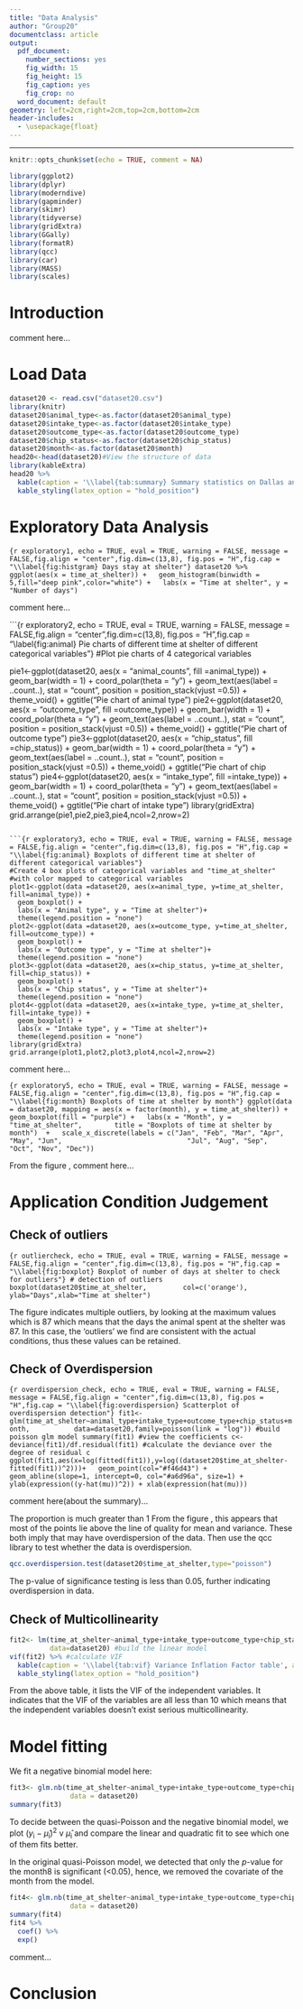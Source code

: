 ---
title: "Data Analysis"
author: "Group20"
documentclass: article
output:
  pdf_document: 
    number_sections: yes
    fig_width: 15
    fig_height: 15
    fig_caption: yes
    fig_crop: no
  word_document: default
geometry: left=2cm,right=2cm,top=2cm,bottom=2cm
header-includes:
  - \usepackage{float}
---

------------------------------------------------------------------------

```{r setup, include=FALSE}
knitr::opts_chunk$set(echo = TRUE, comment = NA)
```

```{r libraries, echo = FALSE, eval = TRUE, warning = FALSE, message = FALSE}
library(ggplot2)
library(dplyr) 
library(moderndive) 
library(gapminder) 
library(skimr) 
library(tidyverse)
library(gridExtra)
library(GGally)
library(formatR)
library(qcc)
library(car)
library(MASS)
library(scales)
```
# Introduction {#sec:intro}
comment here...

# Load Data {#sec:load}
```{r loaddata, echo = TRUE, eval = TRUE, warning = FALSE, message = FALSE}
dataset20 <- read.csv("dataset20.csv")
library(knitr)
dataset20$animal_type<-as.factor(dataset20$animal_type)
dataset20$intake_type<-as.factor(dataset20$intake_type)
dataset20$outcome_type<-as.factor(dataset20$outcome_type)
dataset20$chip_status<-as.factor(dataset20$chip_status)
dataset20$month<-as.factor(dataset20$month)
head20<-head(dataset20)#View the structure of data
library(kableExtra)
head20 %>%
  kable(caption = '\\label{tab:summary} Summary statistics on Dallas animal shelter.', align = 'c') %>%
  kable_styling(latex_option = "hold_position")
```
# Exploratory Data Analysis {#sec:exploratory}

```{r exploratory1, echo = TRUE, eval = TRUE, warning = FALSE, message = FALSE,fig.align = "center",fig.dim=c(13,8), fig.pos = "H",fig.cap = "\\label{fig:histgram} Days stay at shelter"}
dataset20 %>%
  ggplot(aes(x = time_at_shelter)) +
  geom_histogram(binwidth = 5,fill="deep pink",color="white") +
  labs(x = "Time at shelter", y = "Number of days")
```

comment here...

```{r exploratory2, echo = TRUE, eval = TRUE, warning = FALSE, message = FALSE,fig.align = "center",fig.dim=c(13,8), fig.pos = "H",fig.cap = "\\label{fig:animal} Pie charts of different time at shelter of different categorical variables"}
#Plot pie charts of 4 categorical variables

pie1<-ggplot(dataset20, aes(x = "animal_counts", fill =animal_type)) + 
  geom_bar(width = 1) + coord_polar(theta = "y") + 
  geom_text(aes(label = ..count..), stat = "count", position = position_stack(vjust =0.5)) +
  theme_void() + ggtitle("Pie chart of animal type")
pie2<-ggplot(dataset20, aes(x = "outcome_type", fill =outcome_type)) + 
  geom_bar(width = 1) + coord_polar(theta = "y") + 
  geom_text(aes(label = ..count..), stat = "count", position = position_stack(vjust =0.5)) +
  theme_void() + ggtitle("Pie chart of outcome type")
pie3<-ggplot(dataset20, aes(x = "chip_status", fill =chip_status)) + 
  geom_bar(width = 1) + coord_polar(theta = "y") + 
  geom_text(aes(label = ..count..), stat = "count", position = position_stack(vjust =0.5)) +
  theme_void() + ggtitle("Pie chart of chip status")
pie4<-ggplot(dataset20, aes(x = "intake_type", fill =intake_type)) + 
  geom_bar(width = 1) + coord_polar(theta = "y") + 
  geom_text(aes(label = ..count..), stat = "count", position = position_stack(vjust =0.5)) +
  theme_void() + ggtitle("Pie chart of intake type")
library(gridExtra)
grid.arrange(pie1,pie2,pie3,pie4,ncol=2,nrow=2)
```

```{r exploratory3, echo = TRUE, eval = TRUE, warning = FALSE, message = FALSE,fig.align = "center",fig.dim=c(13,8), fig.pos = "H",fig.cap = "\\label{fig:animal} Boxplots of different time at shelter of different categorical variables"}
#Create 4 box plots of categorical variables and "time_at_shelter" 
#with color mapped to categorical variables
plot1<-ggplot(data =dataset20, aes(x=animal_type, y=time_at_shelter, fill=animal_type)) +
  geom_boxplot() +
  labs(x = "Animal type", y = "Time at shelter")+ 
  theme(legend.position = "none")
plot2<-ggplot(data =dataset20, aes(x=outcome_type, y=time_at_shelter, fill=outcome_type)) +
  geom_boxplot() +
  labs(x = "Outcome type", y = "Time at shelter")+ 
  theme(legend.position = "none")
plot3<-ggplot(data =dataset20, aes(x=chip_status, y=time_at_shelter, fill=chip_status)) +
  geom_boxplot() +
  labs(x = "Chip status", y = "Time at shelter")+ 
  theme(legend.position = "none")
plot4<-ggplot(data =dataset20, aes(x=intake_type, y=time_at_shelter, fill=intake_type)) +
  geom_boxplot() +
  labs(x = "Intake type", y = "Time at shelter")+ 
  theme(legend.position = "none")
library(gridExtra)
grid.arrange(plot1,plot2,plot3,plot4,ncol=2,nrow=2)
```

comment here...

```{r exploratory5, echo = TRUE, eval = TRUE, warning = FALSE, message = FALSE,fig.align = "center",fig.dim=c(13,8), fig.pos = "H",fig.cap = "\\label{fig:month} Boxplots of time at shelter by month"}
ggplot(data = dataset20, mapping = aes(x = factor(month), y = time_at_shelter)) +
  geom_boxplot(fill = "purple") +
  labs(x = "Month", y = "time_at_shelter",
       title = "Boxplots of time at shelter by month")  +
  scale_x_discrete(labels = c("Jan", "Feb", "Mar", "Apr", "May", "Jun",
                              "Jul", "Aug", "Sep", "Oct", "Nov", "Dec"))
```

From the figure \ref{fig:month}, comment here...

# Application Condition Judgement {#sec:check}
## Check of outliers {#sec:outliers}
```{r outliercheck, echo = TRUE, eval = TRUE, warning = FALSE, message = FALSE,fig.align = "center",fig.dim=c(13,8), fig.pos = "H",fig.cap = "\\label{fig:boxplot} Boxplot of number of days at shelter to check for outliers"}
# detection of outliers
boxplot(dataset20$time_at_shelter,
        col=c('orange'),
        ylab="Days",xlab="Time at shelter")
```

The figure \ref{fig:boxplot} indicates multiple outliers, by looking at the maximum values which is 87 which means that the days the animal spent at the shelter was 87. In this case, the 'outliers' we find are consistent with the actual conditions, thus these values can be retained.

## Check of Overdispersion {#sec:overdispersion}
```{r overdispersion_check, echo = TRUE, eval = TRUE, warning = FALSE, message = FALSE,fig.align = "center",fig.dim=c(13,8), fig.pos = "H",fig.cap = "\\label{fig:overdispersion} Scatterplot of overdispersion detection"}
fit1<-glm(time_at_shelter~animal_type+intake_type+outcome_type+chip_status+month,
          data=dataset20,family=poisson(link = "log")) #build poisson glm model
summary(fit1) #view the coefficients
c<-deviance(fit1)/df.residual(fit1) #calculate the deviance over the degree of residual
c 
ggplot(fit1,aes(x=log(fitted(fit1)),y=log((dataset20$time_at_shelter-fitted(fit1))^2)))+
  geom_point(col="#f46d43") + 
  geom_abline(slope=1, intercept=0, col="#a6d96a", size=1) + 
  ylab(expression((y-hat(mu))^2)) + xlab(expression(hat(mu)))
```

comment here(about the summary)...

The proportion is much greater than 1 From the figure \ref{fig:overdispersion}, this appears that most of the points lie above the line of quality for mean and variance. These both imply that may have overdispersion of the data. Then use the qcc library to test whether the data is overdispersion.

```{r overdispersion_check2, echo = TRUE, eval = TRUE, warning = FALSE, message = FALSE}
qcc.overdispersion.test(dataset20$time_at_shelter,type="poisson")
```

The p-value of significance testing is less than 0.05, further indicating overdispersion in data.

## Check of Multicollinearity {#sec:Multicollinearity}
```{r multicollinearty_check, echo = TRUE, eval = TRUE, warning = FALSE, message = FALSE}
fit2<- lm(time_at_shelter~animal_type+intake_type+outcome_type+chip_status+month,
          data=dataset20) #build the linear model
vif(fit2) %>% #calculate VIF
  kable(caption = '\\label{tab:vif} Variance Inflation Factor table', align = 'c') %>%
  kable_styling(latex_option = "hold_position")
```

From the above table, it lists the VIF of the independent variables. It indicates that the VIF of the variables are all less than 10 which means that the independent variables doesn't exist serious multicollinearity.

# Model fitting {#sec:fitting}
We fit a negative binomial model here:
```{r negativebinomial, echo = TRUE, eval = TRUE, warning = FALSE, message = FALSE}
fit3<- glm.nb(time_at_shelter~animal_type+intake_type+outcome_type+chip_status+month,
               data = dataset20)
summary(fit3)
```

To decide between the quasi-Poisson and the negative binomial model, we plot $(y_{\mbox{i}}-\widehat{\mu}_{\mbox{i}})^2$ v $\widehat{\mu}_{\mbox{i}}$ and compare the linear and quadratic fit to see which one of them fits better. 

In the original quasi-Poisson model, we detected that only the $p$-value for  the month8 is significant (<0.05), hence, we removed the covariate of the month from the model.

```{r modelselection, echo = TRUE, eval = TRUE, warning = FALSE, message = FALSE}
fit4<- glm.nb(time_at_shelter~animal_type+intake_type+outcome_type+chip_status,
               data = dataset20)
summary(fit4)
fit4 %>%
  coef() %>%
  exp()
```

comment...

# Conclusion {#sec:conclusion}
